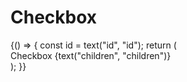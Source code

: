 
<Meta title="Objects/Form/Toggles" component={Checkbox} />

# Checkbox

<Preview>
  <Story name="Checkbox">
    {() => {
      const id = text("id", "id");
      return (
        <div>
          <Label id={id} block>
            Checkbox
          </Label>
          <Checkbox
            id={id}
            name={text("name", "name")}
            value={text("value", "value")}
            checked={boolean("checked", true)}
          >
            {text("children", "children")}
          </Checkbox>
        </div>
      );
    }}
  </Story>
</Preview>
